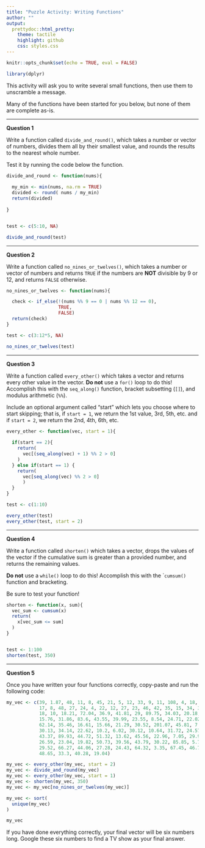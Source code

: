 ```yaml
---
title: "Puzzle Activity: Writing Functions"
author: ""
output:
  prettydoc::html_pretty:
    theme: tactile
    highlight: github
    css: styles.css
---
```


```r
knitr::opts_chunk$set(echo = TRUE, eval = FALSE)

library(dplyr)
```

This activity will ask you to write several small functions, then use them to
unscramble a message.

Many of the functions have been started for you below, but none of them are
complete as-is.

***

__Question 1__ 

Write a function called `divide_and_round()`, which takes a number or vector
of numbers, divides them all by their smallest value, and rounds the results to
the nearest whole number.  

Test it by running the code below the function.

```r
divide_and_round <- function(nums){
  
  my_min <- min(nums, na.rm = TRUE)
  divided <- round( nums / my_min)
  return(divided)
  
}


test <- c(5:10, NA)

divide_and_round(test)
```


*** 

__Question 2__ 

Write a function called `no_nines_or_twelves()`, which takes a number or
vector of numbers and returns `TRUE` if the numbers are **NOT** divisible
by 9 or 12, and returns `FALSE` otherwise.


```r
no_nines_or_twelves <- function(nums){

  check <- if_else(!(nums %% 9 == 0 | nums %% 12 == 0), 
                   TRUE, 
                   FALSE)
  return(check)
}

test <- c(3:12*5, NA)

no_nines_or_twelves(test)

```

***

__Question 3__ 

Write a function called `every_other()` which takes a vector and returns every
other value in the vector. **Do not** use a `for()` loop to do this! Accomplish
this with the `seq_along()` function, bracket subsetting (`[]`), and modulus 
arithmetic (`%%`). 

Include an optional argument called "start" which lets you choose where to start skipping; that is, if `start = 1`, we return the 1st value, 3rd, 5th, etc. and
if `start = 2`, we return the 2nd, 4th, 6th, etc. 

```r

every_other <- function(vec, start = 1){
  
  if(start == 2){
    return(
      vec[(seq_along(vec) + 1) %% 2 > 0]
    )
  } else if(start == 1) {
    return(
      vec[seq_along(vec) %% 2 > 0]
      ) 
  }
}

test <- c(1:10)

every_other(test)
every_other(test, start = 2)
```

***

__Question 4__ 

Write a function called `shorten()` which takes a vector, drops the values of 
the vector if the cumulative sum is greater than a provided number, and returns
the remaining values.

**Do not** use a `while()` loop to do this! Accomplish this with the ``cumsum()` function and bracketing.

Be sure to test your function!

```r
shorten <- function(x, sum){
  vec_sum <- cumsum(x) 
  return(
    x[vec_sum <= sum]
  )
}


test <- 1:100 
shorten(test, 350)
```

***

__Question 5__ 

Once you have written your four functions correctly, copy-paste and run the
following code:

```r

my_vec <- c(39, 1.87, 48, 11, 8, 45, 21, 5, 12, 33, 9, 11, 108, 4, 18, 5, 16,
            17, 8, 48, 27, 24, 4, 22, 12, 27, 23, 46, 42, 35, 15, 34, 36, 26,
            18, 10, 18.21, 72.04, 36.9, 41.81, 29, 89.75, 34.03, 20.18, 48.74,
            15.76, 31.86, 83.6, 43.55, 39.99, 23.55, 8.54, 24.71, 22.02, 9.71,
            62.14, 35.46, 16.61, 15.66, 21.29, 30.52, 201.07, 45.81, 7.85,
            30.13, 34.14, 22.62, 10.2, 6.02, 30.12, 10.64, 31.72, 24.57, 14.43,
            43.37, 89.93, 44.72, 51.32, 13.62, 45.56, 22.96, 7.05, 29.99, 41.38,
            26.59, 23.04, 19.82, 50.73, 39.56, 43.79, 30.22, 85.85, 5.78, 78.85,
            29.52, 66.27, 44.06, 27.28, 24.43, 64.32, 3.35, 67.45, 46.72, 48.44,
            48.65, 33.3, 40.28, 19.04)

my_vec <- every_other(my_vec, start = 2)
my_vec <- divide_and_round(my_vec)
my_vec <- every_other(my_vec, start = 1)
my_vec <- shorten(my_vec, 350)
my_vec <- my_vec[no_nines_or_twelves(my_vec)]

my_vec <- sort(
  unique(my_vec)
)

my_vec

```

If you have done everything correctly, your final vector will be six numbers
long.  Google these six numbers to find a TV show as your final answer.
